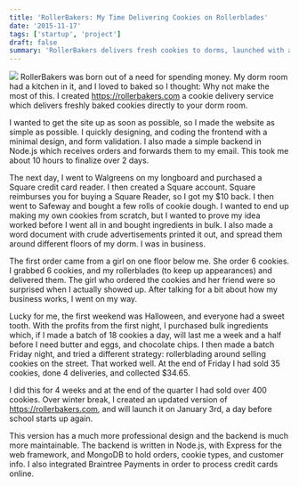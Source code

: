 ```yaml
---
title: 'RollerBakers: My Time Delivering Cookies on Rollerblades'
date: '2015-11-17'
tags: ['startup', 'project']
draft: false
summary: 'RollerBakers delivers fresh cookies to dorms, launched with a simple site and Node.js backend. From dorm baking to 400+ sales, now revamped with a professional design and Braintree payments.'
---
```


![](/static/images/rollerbakers.png)
RollerBakers was born out of a need for spending money. My dorm room had a kitchen in it, and I loved to baked so I thought: Why not make the most of this. I created https://rollerbakers.com a cookie delivery service which delivers freshly baked cookies directly to your dorm room.

I wanted to get the site up as soon as possible, so I made the website as simple as possible. I quickly designing, and coding the frontend with a minimal design, and form validation. I also made a simple backend in Node.js which receives orders and forwards them to my email. This took me about 10 hours to finalize over 2 days.

The next day, I went to Walgreens on my longboard and purchased a Square credit card reader. I then created a Square account. Square reimburses you for buying a Square Reader, so I got my $10 back. I then went to Safeway and bought a few rolls of cookie dough. I wanted to end up making my own cookies from scratch, but I wanted to prove my idea worked before I went all in and bought ingredients in bulk. I also made a word document with crude advertisements printed it out, and spread them around different floors of my dorm. I was in business.

The first order came from a girl on one floor below me. She order 6 cookies. I grabbed 6 cookies, and my rollerblades (to keep up appearances) and delivered them. The girl who ordered the cookies and her friend were so surprised when I actually showed up. After talking for a bit about how my business works, I went on my way.

Lucky for me, the first weekend was Halloween, and everyone had a sweet tooth. With the profits from the first night, I purchased bulk ingredients which, if I made a batch of 18 cookies a day, will last me a week and a half before I need butter and eggs, and chocolate chips. I then made a batch Friday night, and tried a different strategy: rollerblading around selling cookies on the street. That worked well. At the end of Friday I had sold 35 cookies, done 4 deliveries, and collected $34.65.

I did this for 4 weeks and at the end of the quarter I had sold over 400 cookies. Over winter break, I created an updated version of https://rollerbakers.com, and will launch it on January 3rd, a day before school starts up again.

This version has a much more professional design and the backend is much more maintainable. The backend is written in Node.js, with Express for the web framework, and MongoDB to hold orders, cookie types, and customer info. I also integrated Braintree Payments in order to process credit cards online.

